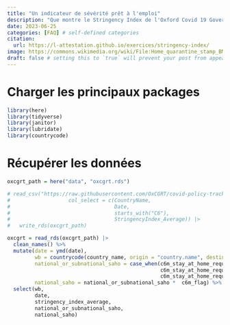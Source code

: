 ```yaml
---
title: "Un indicateur de sévérité prêt à l'emploi"
description: "Que montre le Stringency Index de l'Oxford Covid 19 Government Response Tracker ?"
date: 2023-06-25
categories: [FAQ] # self-defined categories
citation: 
  url: https://l-attestation.github.io/exercices/stringency-index/ 
image: https://commons.wikimedia.org/wiki/File:Home_quarantine_stamp_BMC.jpg
draft: false # setting this to `true` will prevent your post from appearing on your listing page until you're ready!
---
```


# Charger les principaux packages

```r
library(here)
library(tidyverse)
library(janitor)
library(lubridate)
library(countrycode)
```

# Récupérer les données

```r
oxcgrt_path = here("data", "oxcgrt.rds")

# read_csv("https://raw.githubusercontent.com/OxCGRT/covid-policy-tracker/master/data/OxCGRT_nat_latest.csv",
#                   col_select = c(CountryName,
#                                  Date,
#                                  starts_with("C6"),
#                                  StringencyIndex_Average)) |>
#   write_rds(oxcgrt_path)

oxcgrt = read_rds(oxcgrt_path) |> 
  clean_names() %>%
  mutate(date = ymd(date),
         wb = countrycode(country_name, origin = "country.name", destination = "wb"),
         national_or_subnational_saho = case_when(c6m_stay_at_home_requirements %in% 0:1 ~ 0,
                                                  c6m_stay_at_home_requirements == 2 ~ 1,
                                                  c6m_stay_at_home_requirements == 3 ~ 2),
         national_saho = national_or_subnational_saho *  c6m_flag) %>%
  select(wb,
         date,
         stringency_index_average,
         national_or_subnational_saho,
         national_saho)

```


